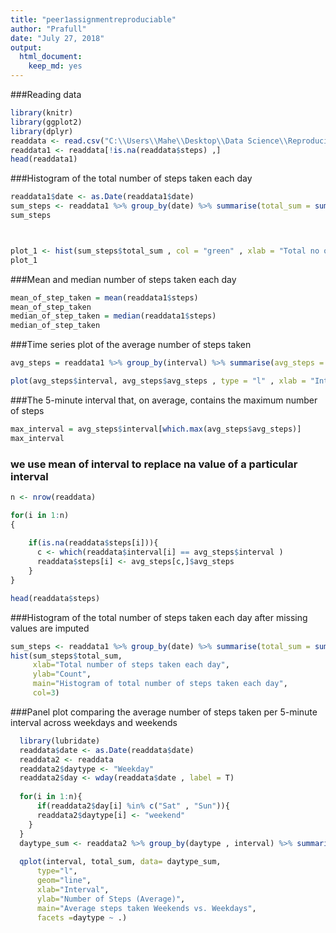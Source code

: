 ```yaml
---
title: "peer1assignmentreproduciable"
author: "Prafull"
date: "July 27, 2018"
output: 
  html_document: 
    keep_md: yes
---
```


###Reading data 
```r
library(knitr)
library(ggplot2)
library(dplyr)
readdata <- read.csv("C:\\Users\\Mahe\\Desktop\\Data Science\\Reproducible-research\\project1\\activity.csv")
readdata1 <- readdata[!is.na(readdata$steps) ,]
head(readdata1)
```

###Histogram of the total number of steps taken each day
```r


readdata1$date <- as.Date(readdata1$date)
sum_steps <- readdata1 %>% group_by(date) %>% summarise(total_sum = sum(steps))
sum_steps



plot_1 <- hist(sum_steps$total_sum , col = "green" , xlab = "Total no of steps taken each day" , main = "Histogram of total no of steps taken each day")
plot_1
```

###Mean and median number of steps taken each day
```r
mean_of_step_taken = mean(readdata1$steps)
mean_of_step_taken
median_of_step_taken = median(readdata1$steps)
median_of_step_taken
```

###Time series plot of the average number of steps taken

```r
avg_steps = readdata1 %>% group_by(interval) %>% summarise(avg_steps = mean(steps))

plot(avg_steps$interval, avg_steps$avg_steps , type = "l" , xlab = "Intervals" , ylab = "average steps")


```

###The 5-minute interval that, on average, contains the maximum number of steps
```r
max_interval = avg_steps$interval[which.max(avg_steps$avg_steps)]
max_interval
```

### we use mean of interval to replace na value of a particular interval
```r

n <- nrow(readdata)

for(i in 1:n)
{
    
    if(is.na(readdata$steps[i])){
      c <- which(readdata$interval[i] == avg_steps$interval )
      readdata$steps[i] <- avg_steps[c,]$avg_steps
    }
}

head(readdata$steps)
```
###Histogram of the total number of steps taken each day after missing values are imputed
```r

sum_steps <- readdata1 %>% group_by(date) %>% summarise(total_sum = sum(steps))
hist(sum_steps$total_sum, 
     xlab="Total number of steps taken each day", 
     ylab="Count", 
     main="Histogram of total number of steps taken each day",
     col=3)
```

###Panel plot comparing the average number of steps taken per 5-minute interval across weekdays and weekends
```r
  library(lubridate)
  readdata$date <- as.Date(readdata$date)
  readdata2 <- readdata
  readdata2$daytype <- "Weekday"
  readdata2$day <- wday(readdata$date , label = T)
  
  for(i in 1:n){
      if(readdata2$day[i] %in% c("Sat" , "Sun")){
      readdata2$daytype[i] <- "weekend"
    }
  }
  daytype_sum <- readdata2 %>% group_by(daytype , interval) %>% summarize(total_sum = mean(steps))
  
  qplot(interval, total_sum, data= daytype_sum,
      type="l",
      geom="line",
      xlab="Interval",
      ylab="Number of Steps (Average)",
      main="Average steps taken Weekends vs. Weekdays",
      facets =daytype ~ .) 
    
```














